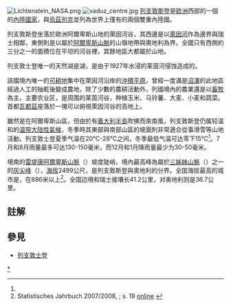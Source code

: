 [[File:Lichtenstein_NASA.png|thumb]]
[[File:vaduz_centre.jpg|thumb]]
[[列支敦斯登|列支敦斯登]]是[[欧洲|欧洲]]西部的一個的[[內陸國家|內陸國家]]，與[[烏茲別克|烏茲別克]]並列為世界上僅有的兩個雙重內陸國。

列支敦斯登坐落於歐洲阿爾卑斯山地的萊因河谷，其西邊是以[[萊因河|萊因河]]作為邊界與瑞士相鄰，東側則是以屬於[[阿爾卑斯山|阿爾卑斯山脈]]的山嶺地帶與奧地利為界。全國只有西側約三分之一的面積位在平坦的河谷裡，其餘地區大都屬於山地。

列支敦士登唯一的天然湖是{{lang|de|Gampriner Seele}}湖，是由于1927年水浸的莱茵河侵蚀造成的。  

該國境內唯一的[[可耕地|可耕地]]集中在萊因河沿岸的[[沖積平原|沖積平原]]，曾經一度滿是[[沼澤|沼澤]]的此地區經過人工的抽乾後變成農地，除了少數的農耕活動外，列國境內的農業還是以[[畜牧|畜牧]]為主，主要农业区，是周围的莱茵河谷，种植玉米、马铃薯、大麦、小麦和蔬菜。首都[[瓦都茲|瓦都茲]]座落於一塊可以俯視萊因河谷的高地上。

雖然是在阿爾卑斯山區，但由於有[[義大利半島|義大利半島]]吹拂而來南風，列支敦斯登仍属较温和的[[温带大陆性氣候|温带大陆性氣候]]，冬季時其東部與南部山區的坡面則非常適合從事滑雪等山地活動。列支敦士登夏季气温在20℃-28℃之间，冬季最低气温可达零下15℃<ref name="travel" />。7月和8月雨量最多可达130-150毫米，而12月和1月降雨量最少为30-50毫米。

境南的[[雷堤康阿爾卑斯山脈|雷堤康阿爾卑斯山脈]]（{{lang|de|Rätikon Alps}}）坡度陡峭，境內最高峰為屬於[[三姊妹山脈|三姊妹山脈]]（{{lang|de|Drei Schwestern}}）之一的[[灰尖峰|灰尖峰]]（{{lang|de|Grauspitz}}），[[海拔|海拔]]2499公尺，是列支敦斯登與奧地利的分界。全国海拔最高的城市是{{lang|de|Triesenberg}}，在886米以上<ref>Statistisches Jahrbuch 2007/2008, {{lang|de|Fürstentum Liechtenstein; Amt für Volkswirtschaft, Abteilung Statistik, Vaduz}}; s. 19 [http://www.llv.li/pdf-llv-avw-statistik-statistisches_jahrbuch_2007_2008 online] {{Wayback|url=http://www.llv.li/pdf-llv-avw-statistik-statistisches_jahrbuch_2007_2008 |date=20081014020457 }}</ref>。全国边境和瑞士接壤长41.2公里，对奥地利则是36.7公里。

== 註解 ==
<references/>

== 參見 ==
*[[列支敦士登|列支敦士登]]
{{欧洲题目|地理}}
[[Category:列支敦斯登地理|*]]